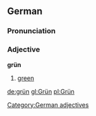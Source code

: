 ==German==
===Pronunciation===
{{IPA|[gʁyːn]}}
===Adjective===
'''grün'''
# [[green]]

[[Category:German adjectives]]

[[de:grün]]
[[gl:Grün]]
[[pl:Grün]]
